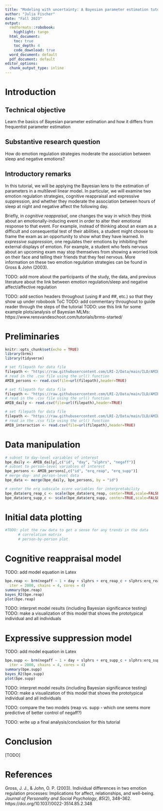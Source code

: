 ```yaml
---
title: "Modeling with uncertainty: A Bayesian parameter estimation tutorial"
author: "Julia Fischer"
date: "Fall 2023"
output:
  rmdformats::robobook:
    highlight: tango
  html_document:
    toc: true
    toc_depth: 4
    code_download: true
  word_document: default
  pdf_document: default
editor_options:
  chunk_output_type: inline
---
```


# Introduction

## Technical objective
Learn the basics of Bayesian parameter estimation and how it differs from frequentist parameter estimation

## Substantive research question
How do emotion regulation strategies moderate the association between sleep and negative emotions?

## Introductory remarks
In this tutorial, we will be applying the Bayesian lens to the estimation of parameters in a multilevel linear model. In particular, we will examine two emotion regulation strategies, cognitive reappraisal and expressive suppression, and whether they moderate the association between hours of sleep at night and negative affect the following day.

Briefly, in *cognitive reappraisal*, one changes the way in which they think about an emotionally-inducing event in order to alter their emotional response to that event. For example, instead of thinking about an exam as a difficult and consequential test of their abilities, a student might choose to frame the exam as an opportunity to show what they have learned. In *expressive suppression*, one regulates their emotions by inhibiting their external displays of emotion. For example, a student who feels nervous about an upcoming exam may stop themselves from showing a worried look on their face and telling their friends that they feel nervous. More information on these two emotion regulation strategies can be found in Gross & John (2003).

TODO: add more about the participants of the study, the data, and previous literature about the link between emotion regulation/sleep and negative affect/affective regulation


TODO: add section headers throughout (using # and ##, etc.) so that they show up under robobook ToC
TODO: add commentary throughout to guide reader through the steps of the tutorial
TODO: use this link for some example plots/analysis of Bayesian MLMs: https://www.rensvandeschoot.com/tutorials/brms-started/

# Preliminaries

```r
knitr::opts_chunk$set(echo = TRUE)
library(brms)
library(tidyverse)
```

```r
# set filepath for data file
filepath <- "https://raw.githubusercontent.com/LRI-2/Data/main/ILD/AMIBshare_persons_2019_0501.csv"
# read in the .csv file using the url() function
AMIB_persons <- read.csv(file=url(filepath),header=TRUE)
```

```r
# set filepath for data file
filepath <- "https://raw.githubusercontent.com/LRI-2/Data/main/ILD/AMIBshare_daily_2019_0501.csv"
# read in the .csv file using the url() function
AMIB_daily <- read.csv(file=url(filepath),header=TRUE)
```

```r
# set filepath for data file
filepath <- "https://raw.githubusercontent.com/LRI-2/Data/main/ILD/AMIBshare_interaction_2019_0501.csv"
# read in the .csv file using the url() function
AMIB_interaction <- read.csv(file=url(filepath),header=TRUE)
```

# Data manipulation

```r
# subset to day-level variables of interest
bpe_daily <- AMIB_daily[,c("id", "day", "slphrs", "negaff")]
# subset to person-level variables of interest
bpe_persons <- AMIB_persons[,c("id", "erq_reap", "erq_supp")]
# merge day- and person-level data
bpe_data <- merge(bpe_daily, bpe_persons, by = "id")
```

```r
# center the erq subscale score variables for interpretability
bpe_data$erq_reap_c <- scale(bpe_data$erq_reap, center=TRUE,scale=FALSE)[,1]
bpe_data$erq_supp_c <- scale(bpe_data$erq_supp, center=TRUE,scale=FALSE)[,1]
```

# Initial data plotting

```r
#TODO: plot the raw data to get a sense for any trends in the data
      # correlation matrix
      # person-by-person plot
```

# Cognitive reappraisal model

TODO: add model equation in Latex

```r
bpe.reap <- brm(negaff ~ 1 + day + slphrs + erq_reap_c + slphrs:erq_reap_c + (1 + slphrs + erq_reap_c|id), data = bpe_data, family = gaussian(),
  iter = 2000, chains = 4, cores = 4)
summary(bpe.reap)
bayes_R2(bpe.reap)
plot(bpe.reap)
```

TODO: interpret model results (including Bayesian significance testing)
TODO: make a visualization of this model that shows the prototypical individual and all individuals

# Expressive suppression model

TODO: add model equation in Latex

```r
bpe.supp <- brm(negaff ~ 1 + day + slphrs + erq_supp_c + slphrs:erq_supp_c + (1 + slphrs + erq_supp_c|id), data = bpe_data, family = gaussian(),
  iter = 2000, chains = 4, cores = 4)
summary(bpe.supp)
bayes_R2(bpe.supp)
plot(bpe.supp)
```

TODO: interpret model results (including Bayesian significance testing)
TODO: make a visualization of this model that shows the prototypical individual and all individuals

TODO: compare the two models (reap vs. supp - which one seems more predictive of better control of negaff?)

TODO: write up a final analysis/conclusion for this tutorial

# Conclusion
[TODO]

# References

Gross, J. J., & John, O. P. (2003). Individual differences in two emotion regulation processes: Implications for affect, relationships, and well-being. *Journal of Personality and Social Psychology*, *85*(2), 348–362. https://doi.org/10.1037/0022-3514.85.2.348